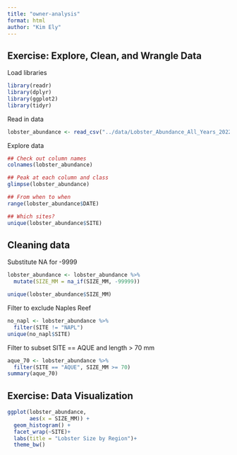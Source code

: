 ```yaml
---
title: "owner-analysis"
format: html
author: "Kim Ely"
---
```


## Exercise: Explore, Clean, and Wrangle Data
Load libraries
```r
library(readr)
library(dplyr)
library(ggplot2)
library(tidyr)
```

Read in data
```r
lobster_abundance <- read_csv("../data/Lobster_Abundance_All_Years_20220829.csv")
```

Explore data
```r
## Check out column names
colnames(lobster_abundance)

## Peak at each column and class
glimpse(lobster_abundance)

## From when to when
range(lobster_abundance$DATE)

## Which sites?
unique(lobster_abundance$SITE)

```

## Cleaning data
Substitute NA for -9999 
```r
lobster_abundance <- lobster_abundance %>% 
  mutate(SIZE_MM = na_if(SIZE_MM, -99999))

unique(lobster_abundance$SIZE_MM)

```

Filter to exclude Naples Reef
```r
no_napl <- lobster_abundance %>% 
  filter(SITE != "NAPL")
unique(no_napl$SITE)
```

Filter to subset SITE == AQUE and length > 70 mm
```r
aque_70 <- lobster_abundance %>% 
  filter(SITE == "AQUE", SIZE_MM >= 70)
summary(aque_70)
```

## Exercise: Data Visualization
```r
ggplot(lobster_abundance, 
       aes(x = SIZE_MM)) +
  geom_histogram() +
  facet_wrap(~SITE)+
  labs(title = "Lobster Size by Region")+
  theme_bw()

```

